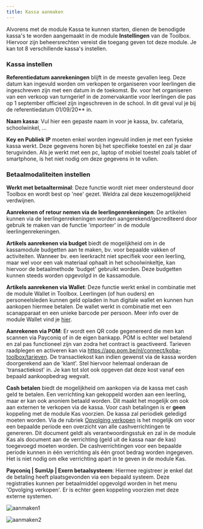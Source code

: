 ```yaml
---
title: Kassa aanmaken
---
```


Alvorens met de module Kassa te kunnen starten, dienen de benodigde kassa's te worden aangemaakt in de module **Instellingen** van de Toolbox. Hiervoor zijn beheersrechten vereist die toegang geven tot deze module. Je kan tot 8 verschillende kassa's instellen. 

### Kassa instellen

**Referentiedatum aanrekeningen** blijft in de meeste gevallen leeg. Deze datum kan ingevuld worden om verkopen te organiseren voor leerlingen die ingeschreven zijn met een datum in de toekomst. Bv. voor het organiseren van een verkoop van turngerief in de zomervakantie voor leerlingen die pas op 1 september officieel zijn ingeschreven in de school. In dit geval vul je bij de referentiedatum 01/09/20** in.

**Naam kassa**: Vul hier een gepaste naam in voor je kassa, bv. cafetaria, schoolwinkel, ...

**Key en Publiek IP** moeten enkel worden ingevuld indien je met een fysieke kassa werkt. Deze gegevens horen bij het specifieke toestel en zal je daar terugvinden. Als je werkt met een pc, laptop of mobiel toestel zoals tablet of smartphone, is het niet nodig om deze gegevens in te vullen.

### Betaalmodaliteiten instellen

**Werkt met betaalterminal**: Deze functie wordt niet meer ondersteund door Toolbox en wordt best op 'nee' gezet. Weldra zal deze keuzemogelijkheid verdwijnen. 

**Aanrekenen of retour nemen via de leerlingenrekeningen**:  De artikelen kunnen via de leerlingenrekeningen worden aangerekend/gecrediteerd door gebruik te maken van de functie 'importeer' in de module leerlingenrekeningen. 

**Artikels aanrekenen via budget** biedt de mogelijkheid om in de kassamodule budgetten aan te maken, bv. voor bepaalde vakken of activiteiten. Wanneer bv. een leerkracht niet specifiek voor een leerling, maar wel voor een vak materiaal ophaalt in het schoolwinkeltje, kan hiervoor de betaalmethode 'budget' gebruikt worden. Deze budgetten kunnen steeds worden opgevolgd in de kassamodule. 

**Artikels aanrekenen via Wallet**: Deze functie werkt enkel in combinatie met de module Wallet in Toolbox. Leerlingen (of hun ouders) en personeelsleden kunnen geld opladen in hun digitale wallet en kunnen hun aankopen hiermee betalen. De wallet werkt in combinatie met een scanapparaat en een unieke barcode per persoon. Meer info over de module Wallet vind je [hier](/wallet).

**Aanrekenen via POM**: Er wordt een QR code gegenereerd die men kan scannen via Payconiq of in de eigen bankapp. POM is echter wel betalend en zal pas functioneel zijn van zodra het contract is geactiveerd. Tarieven raadplegen en activeren kan via https://app.pom.be/nl/connect/koba-toolbox/tarieven. De transactiekost kan indien gewenst via de kassa worden doorgerekend aan de 'klant'. Stel hiervoor helemaal onderaan de 'transactiekost' in. Je kan tot slot ook opgeven dat deze kost vanaf een bepaald aankoopbedrag wegvalt.  

**Cash betalen** biedt de mogelijkheid om aankopen via de kassa met cash geld te betalen. Een verrichting kan gekoppeld worden aan een leerling, maar er kan ook anoniem betaald worden. Dit maakt het mogelijk om ook aan externen te verkopen via de kassa. Voor cash betalingen is er **geen** koppeling met de module Kas voorzien. De kassa zal periodiek geledigd moeten worden. Via de rubriek [Opvolging verkopen](/kassa/gebruik_verwerking/verkopen_opvolgen/) is het mogelijk om voor een bepaalde periode een overzicht van alle cashverrichtingen te genereren. Dit document geldt als verantwoordingsstuk en zal in de module Kas als document aan de verrichting (geld uit de kassa naar de kas) toegevoegd moeten worden. De cashverrichtingen voor een bepaalde periode kunnen in één verrichting als één groot bedrag worden ingegeven. Het is niet nodig om elke verrichting apart in te geven in de module Kas. 

**Payconiq | SumUp | Exern betaalsysteem**: Hiermee registreer je enkel dat de betaling heeft plaatsgevonden via een bepaald systeem. Deze registraties kunnen per betaalmiddel opgevolgd worden in het menu 'Opvolging verkopen'. Er is echter geen koppeling voorzien met deze externe systemen. 

![aanmaken1](./aanmaken1.PNG)

![aanmaken2](./aanmaken2.jpg)

 
